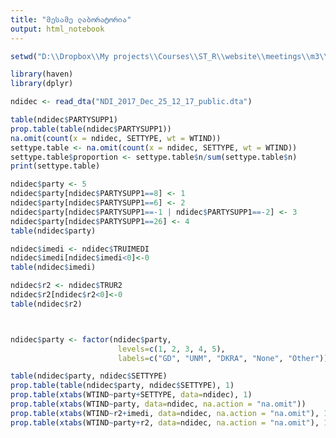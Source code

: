 ```yaml
---
title: "მესამე ლაბორატორია"
output: html_notebook
---
```


```r
setwd("D:\\Dropbox\\My projects\\Courses\\ST_R\\website\\meetings\\m3\\lab\\key")

library(haven)
library(dplyr)

ndidec <- read_dta("NDI_2017_Dec_25_12_17_public.dta")

```

```r
table(ndidec$PARTYSUPP1)
prop.table(table(ndidec$PARTYSUPP1))
na.omit(count(x = ndidec, SETTYPE, wt = WTIND))
settype.table <- na.omit(count(x = ndidec, SETTYPE, wt = WTIND))
settype.table$proportion <- settype.table$n/sum(settype.table$n)
print(settype.table)
```

```r
ndidec$party <- 5
ndidec$party[ndidec$PARTYSUPP1==8] <- 1
ndidec$party[ndidec$PARTYSUPP1==6] <- 2
ndidec$party[ndidec$PARTYSUPP1==-1 | ndidec$PARTYSUPP1==-2] <- 3
ndidec$party[ndidec$PARTYSUPP1==26] <- 4
table(ndidec$party)

ndidec$imedi <- ndidec$TRUIMEDI
ndidec$imedi[ndidec$imedi<0]<-0
table(ndidec$imedi)

ndidec$r2 <- ndidec$TRUR2
ndidec$r2[ndidec$r2<0]<-0
table(ndidec$r2)



ndidec$party <- factor(ndidec$party,
                        levels=c(1, 2, 3, 4, 5),
                        labels=c("GD", "UNM", "DKRA", "None", "Other"))


```

```r
table(ndidec$party, ndidec$SETTYPE)
prop.table(table(ndidec$party, ndidec$SETTYPE), 1)
prop.table(xtabs(WTIND~party+SETTYPE, data=ndidec), 1)
prop.table(xtabs(WTIND~party, data=ndidec, na.action = "na.omit"))
prop.table(xtabs(WTIND~r2+imedi, data=ndidec, na.action = "na.omit"), 1)
prop.table(xtabs(WTIND~party+r2, data=ndidec, na.action = "na.omit"), 1)

```

